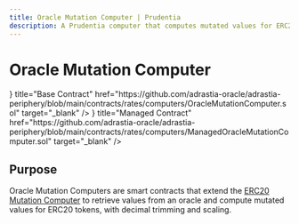 ```yaml
---
title: Oracle Mutation Computer | Prudentia
description: A Prudentia computer that computes mutated values for ERC20 tokens with decimal scaling, sourced from an oracle.
---
```



# Oracle Mutation Computer

<Cards>
  <Card
    icon={<GitHubIcon />}
    title="Base Contract"
    href="https://github.com/adrastia-oracle/adrastia-periphery/blob/main/contracts/rates/computers/OracleMutationComputer.sol"
    target="_blank"
  />
  <Card
    icon={<GitHubIcon />}
    title="Managed Contract"
    href="https://github.com/adrastia-oracle/adrastia-periphery/blob/main/contracts/rates/computers/ManagedOracleMutationComputer.sol"
    target="_blank"
  />
</Cards>

## Purpose

Oracle Mutation Computers are smart contracts that extend the [ERC20 Mutation Computer](./erc20-mutation-computer) to retrieve values from an oracle and compute mutated values for ERC20 tokens, with decimal trimming and scaling.

